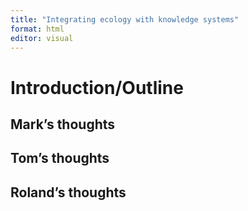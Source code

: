 ```yaml
---
title: "Integrating ecology with knowledge systems"
format: html
editor: visual
---
```


# Introduction/Outline

## Mark's thoughts

## Tom's thoughts

## Roland's thoughts
